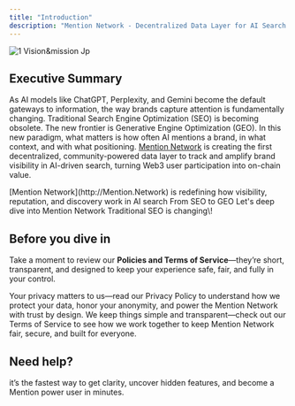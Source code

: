 ```yaml
---
title: "Introduction"
description: "Mention Network - Decentralized Data Layer for AI Search Visibility"
---
```


![1 Vision&mission Jp](/images/1.Vision&Mission.jpg)

## Executive Summary

As AI models like ChatGPT, Perplexity, and Gemini become the default gateways to information, the way brands capture attention is fundamentally changing. Traditional Search Engine Optimization (SEO) is becoming obsolete. The new frontier is Generative Engine Optimization (GEO). In this new paradigm, what matters is how often AI mentions a brand, in what context, and with what positioning. [Mention Network](http://Mention.Network) is creating the first decentralized, community-powered data layer to track and amplify brand visibility in AI-driven search, turning Web3 user participation into on-chain value.

<Columns cols={2}>
  <Card title="Mission & Vision" icon="rocket" iconType="duotone" href="/MissionVision">
    [Mention Network](http://Mention.Network) is redefining how visibility, reputation, and discovery work in AI search
  </Card>
  <Card title="The Paradigm Shift" icon="Question" iconType="sharp-solid" href="/SEOtoGEO">
    From SEO to GEO
  </Card>
  <Card title="Protocol Overview" icon="Sparkles" iconType="duotone" href="/ProtocolOverview">
    Let's deep dive into Mention Network
  </Card>
  <Card title="Competitive Landscape" icon="sparkles" iconType="duotone" href="/CompetitiveLandscape">
    Traditional SEO is changing\!
  </Card>
</Columns>

## Before you dive in

Take a moment to review our **Policies and Terms of Service**—they’re short, transparent, and designed to keep your experience safe, fair, and fully in your control.

<Columns cols={2}>
  <Card title="Privacy Policy" icon="pen-to-square" href="/PoliciesTOS/PrivacyPolicy">
    Your privacy matters to us—read our Privacy Policy to understand how we protect your data, honor your anonymity, and power the Mention Network with trust by design.
  </Card>
  <Card title="Terms of Service" icon="palette" href="/PoliciesTOS/TermsofService">
    We keep things simple and transparent—check out our Terms of Service to see how we work together to keep Mention Network fair, secure, and built for everyone.
  </Card>
</Columns>

## Need help?

<Card title="Dive into our Frequently Asked Questions" icon="stars" href="/FAQs">
  it’s the fastest way to get clarity, uncover hidden features, and become a Mention power user in minutes.
</Card>